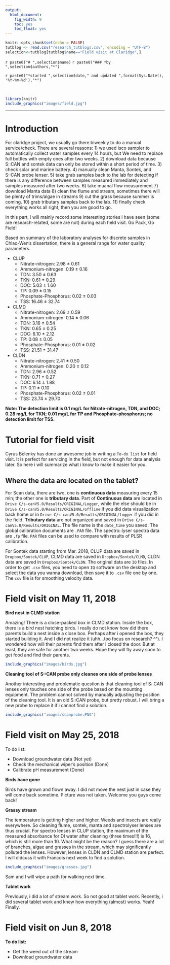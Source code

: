 ```yaml
---
output:
  html_document:
    fig_width: 9
    toc: yes
    toc_float: yes
---
```


```r
knitr::opts_chunk$set(echo = FALSE)
tutblog <- read.csv("research_tutblogs.csv", encoding = "UTF-8")
selection<-tutblog[tutblog$name=="Field visit at Claridge",]
```
`r paste0("# ",selection$name)`
`r paste0("### *by ",selection$authors,"*")`

<div class = "row">
<div class = "col-md-9">`r paste0("*started ",selection$date," and updated ",format(Sys.Date(), '%Y-%m-%d'),"*")`</div>

<br/>

```r
library(knitr)
include_graphics("images/field.jpg")
```

----------

# Introduction
For claridge project, we usually go there biweekly to do a manual service/check. There are several reasons: 1) we used isco sampler to automatically collect water samples every 14 hours, but We need to replace full bottles with empty ones after two weeks. 2) download data because S::CAN and sontek data can only be stored within a short period of time. 3) check solar and marine battery. 4) manually clean Manta, Sontek, and S::CAN probe lenser. 5) take grab samples back to the lab for detecting if there is any difference between samples measured immediately and samples measured after two weeks. 6) take muanal flow measurement 7) download Manta data 8) clean the flume and stream, sometimes there will be plenty of trims/algae in streams 9) cut the grass because summer is coming. 10) grab tributary samples back to the lab. 11) finally check everything works all right, then you are good to go. 

In this part, i will mainly record some interesting stories i have seen (some are research-related, some are not) during each field visit. Go Pack, Go Field!

Based on summary of the laboratory analyses for discrete samples in Chiao-Wen's dissertation, there is a general range for water quality parameters.

* CLUP
  - Nitrate-nitrogen: 2.98 $\pm$ 0.61
  - Ammonium-nitrogen: 0.19 $\pm$ 0.16
  - TDN: 3.50 $\pm$ 0.63
  - TKN: 0.61 $\pm$ 0.29
  - DOC: 5.03 $\pm$ 1.60
  - TP: 0.09 $\pm$ 0.15
  - Phosphate-Phosphorus: 0.02 $\pm$ 0.03
  - TSS: 16.46 $\pm$ 32.74
* CLMD
  - Nitrate-nitrogen: 2.69 $\pm$ 0.59
  - Ammonium-nitrogen: 0.14 $\pm$ 0.06
  - TDN: 3.16 $\pm$ 0.54
  - TKN: 0.65 $\pm$ 0.25
  - DOC: 6.10 $\pm$ 2.12
  - TP: 0.08 $\pm$ 0.05
  - Phosphate-Phosphorus: 0.01 $\pm$ 0.02
  - TSS: 21.51 $\pm$ 31.47
* CLDN
  - Nitrate-nitrogen: 2.41 $\pm$ 0.50
  - Ammonium-nitrogen: 0.20 $\pm$ 0.12
  - TDN: 2.96 $\pm$ 0.52
  - TKN: 0.71 $\pm$ 0.27
  - DOC: 6.14 $\pm$ 1.88
  - TP: 0.11 $\pm$ 0.10
  - Phosphate-Phosphorus: 0.02 $\pm$ 0.01
  - TSS: 23.74 $\pm$ 29.70

**Note: The detection limit is 0.1 mg/L for Nitrate-nitrogen, TDN, and DOC; 0.28 mg/L for TKN; 0.01 mg/L for TP and Phosphate-phosphorus; no detection limit for TSS.**

# Tutorial for field visit

Cyrus Belenky has done an awesome job in writing a `To-do list` for field visit. It is perfect for servicing in the field, but not enough for data analysis later. So here i will summarize what i know to make it easier for you.

## Where the data are located on the tablet?

For Scan data, there are two, one is **continuous data** measuring every 15 min; the other one is **tributary data**. Part of **Continuous data** are located in `Drive C/s-canV5.0/Results/ORIGINAL/Logger`, while the else should be in `Drive C/s-canV5.0/Results/ORIGINAL/offline` if you did data visualization back home or in `Drive C/s-canV5.0/Results/ORIGINAL/logger` if you did in the field. **Tributary data** are not organized and saved in `Drive C/s-canV5.0/Results/ORIGINAL`. The file name is the `date_time` you saved. The global calibration documents are `.PAR` file. The spectro::lyser spectra data are `,fp` file. `PAR` files can be used to compare with results of PLSR calibration.

For Sontek data starting from Mar. 2018, CLUP data are saved in `Dropbox/Sontek/CLUP`, CLMD data are saved in `Dropbox/Sontek/CLMD`, CLDN data are saved in `Dropbox/Sontek/CLDN`. The original data are `IQ` files. In order to get `.csv` files, you need to open `IQ` software on the desktop and select the data you wanna download, then save it to `.csv` file one by one. The `csv` file is for smoothing velocity data.

# Field visit on May 11, 2018

**Bird nest in CLMD station**

Amazing! There is a close-packed box in CLMD station. Inside the box, there is a bird nest hatching birds. I really do not know how did there parents build a nest inside a close box. Perhaps after i opened the box, they started building it. And I did not realize it (uhh...too focus on research? ^^). I wondered how will their parents find them after i closed the door. But at least, they are safe for another two weeks. Hope they will fly away soon to get food and find their parents.

```r
include_graphics("images/birds.jpg")
```

**Cleaning tool of S::CAN probe only cleanes one side of probe lenses**

Another interesting and problematic question is that cleaning tool of S::CAN lenses only touches one side of the probe based on the mounting equipment. The problem cannot solved by manually adjusting the position of the cleaning tool. It is an old S::CAN probe, but pretty robust. I will bring a new probe to replace it if i cannot find a solution.

```r
include_graphics("images/scanprobe.PNG")
```

# Field visit on May 25, 2018

To do list:

* Download groundwater data (Not yet)
* Check the mechanical wiper's position (Done)
* Calibrate pH measurement (Done)

**Birds have gone**

Birds have grown and flown away. I did not move the nest just in case they will come back sometime. Picture was not taken. Welcome you guys come back!

**Grassy stream**

The temperature is getting higher and higher. Weeds and insects are really everywhere. So cleaning flume, sontek, manta and spectrolyser lenses are thus crucial. For spectro lenses in CLUP station, the maximum of the measured absorbance for DI water after cleaning (three times!!!) is 16, which is still more than 10. What might be the reason? I guess there are a lot of branches, algae and grasses in the stream, which may significantly polluted the lenses. However, lenses in CLDN and CLMD station are perfect. I will didcuss it with Francois next week to find a solution.

```r
include_graphics("images/grasses.jpg")
```

Sam and I will wipe a path for walking next time. 

**Tablet work**

Previously, i did a lot of stream work. So not good at tablet work. Recently, i did several tablet work and knew how everything (almost) works. Yeah! Finally.

# Field visit on Jun 8, 2018

**To do list:**

* Get the weed out of the stream
* Download groundwater data







